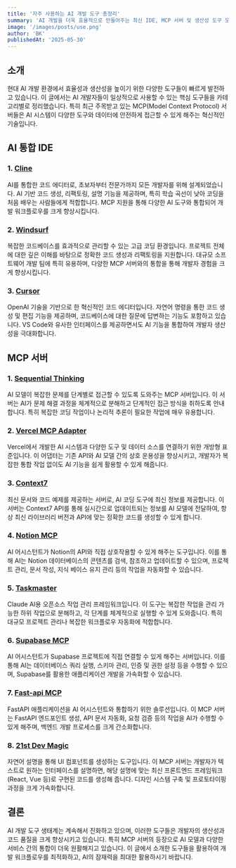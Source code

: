 ```yaml
---
title: '자주 사용하는 AI 개발 도구 총정리'
summary: 'AI 개발을 더욱 효율적으로 만들어주는 최신 IDE, MCP 서버 및 생산성 도구 모음'
image: '/images/posts/use.png'
author: 'BK'
publishedAt: '2025-05-30'
---
```


## 소개

현대 AI 개발 환경에서 효율성과 생산성을 높이기 위한 다양한 도구들이 빠르게 발전하고 있습니다. 이 글에서는 AI 개발자들이 일상적으로 사용할 수 있는 핵심 도구들을 카테고리별로 정리했습니다. 특히 최근 주목받고 있는 MCP(Model Context Protocol) 서버들은 AI 시스템이 다양한 도구와 데이터에 안전하게 접근할 수 있게 해주는 혁신적인 기술입니다.

## AI 통합 IDE

### 1. [Cline](https://docs.cline.bot/getting-started/for-new-coders)

AI를 통합한 코드 에디터로, 초보자부터 전문가까지 모든 개발자를 위해 설계되었습니다. AI 기반 코드 생성, 리팩토링, 설명 기능을 제공하며, 특히 학습 곡선이 낮아 코딩을 처음 배우는 사람들에게 적합합니다. MCP 지원을 통해 다양한 AI 도구와 통합되어 개발 워크플로우를 크게 향상시킵니다.

### 2. [Windsurf](https://windsurf.com/)

복잡한 코드베이스를 효과적으로 관리할 수 있는 고급 코딩 환경입니다. 프로젝트 전체에 대한 깊은 이해를 바탕으로 정확한 코드 생성과 리팩토링을 지원합니다. 대규모 소프트웨어 개발 팀에 특히 유용하며, 다양한 MCP 서버와의 통합을 통해 개발자 경험을 크게 향상시킵니다.

### 3. [Cursor](https://cursor.sh/)

OpenAI 기술을 기반으로 한 혁신적인 코드 에디터입니다. 자연어 명령을 통한 코드 생성 및 편집 기능을 제공하며, 코드베이스에 대한 질문에 답변하는 기능도 포함하고 있습니다. VS Code와 유사한 인터페이스를 제공하면서도 AI 기능을 통합하여 개발자 생산성을 극대화합니다.

## MCP 서버

### 1. [Sequential Thinking](https://mcp-seq-think.seq-think.com/)

AI 모델이 복잡한 문제를 단계별로 접근할 수 있도록 도와주는 MCP 서버입니다. 이 서버는 AI가 문제 해결 과정을 체계적으로 분해하고 단계적인 접근 방식을 취하도록 안내합니다. 특히 복잡한 코딩 작업이나 논리적 추론이 필요한 작업에 매우 유용합니다.

### 2. [Vercel MCP Adapter](https://github.com/vercel/mcp)

Vercel에서 개발한 AI 시스템과 다양한 도구 및 데이터 소스를 연결하기 위한 개방형 표준입니다. 이 어댑터는 기존 API와 AI 모델 간의 상호 운용성을 향상시키고, 개발자가 복잡한 통합 작업 없이도 AI 기능을 쉽게 활용할 수 있게 해줍니다.

### 3. [Context7](https://context7.co/)

최신 문서와 코드 예제를 제공하는 서버로, AI 코딩 도구에 최신 정보를 제공합니다. 이 서버는 Context7 API를 통해 실시간으로 업데이트되는 정보를 AI 모델에 전달하여, 항상 최신 라이브러리 버전과 API에 맞는 정확한 코드를 생성할 수 있게 합니다.

### 4. [Notion MCP](https://www.notion.so/blog/notion-api-ai-assistants)

AI 어시스턴트가 Notion의 API와 직접 상호작용할 수 있게 해주는 도구입니다. 이를 통해 AI는 Notion 데이터베이스의 콘텐츠를 검색, 참조하고 업데이트할 수 있으며, 프로젝트 관리, 문서 작성, 지식 베이스 유지 관리 등의 작업을 자동화할 수 있습니다.

### 5. [Taskmaster](https://github.com/sourcegraph/taskmaster)

Claude AI용 오픈소스 작업 관리 프레임워크입니다. 이 도구는 복잡한 작업을 관리 가능한 하위 작업으로 분해하고, 각 단계를 체계적으로 실행할 수 있게 도와줍니다. 특히 대규모 프로젝트 관리나 복잡한 워크플로우 자동화에 적합합니다.

### 6. [Supabase MCP](https://github.com/supabase-community/supabase-mcp)

AI 어시스턴트가 Supabase 프로젝트에 직접 연결할 수 있게 해주는 서버입니다. 이를 통해 AI는 데이터베이스 쿼리 실행, 스키마 관리, 인증 및 권한 설정 등을 수행할 수 있으며, Supabase를 활용한 애플리케이션 개발을 가속화할 수 있습니다.

### 7. [Fast-api MCP](https://github.com/astelmachdev/fastapi-mcp)

FastAPI 애플리케이션을 AI 어시스턴트와 통합하기 위한 솔루션입니다. 이 MCP 서버는 FastAPI 엔드포인트 생성, API 문서 자동화, 요청 검증 등의 작업을 AI가 수행할 수 있게 해주며, 백엔드 개발 프로세스를 크게 간소화합니다.

### 8. [21st Dev Magic](https://21st.dev/)

자연어 설명을 통해 UI 컴포넌트를 생성하는 도구입니다. 이 MCP 서버는 개발자가 텍스트로 원하는 인터페이스를 설명하면, 해당 설명에 맞는 최신 프론트엔드 프레임워크(React, Vue 등)로 구현된 코드를 생성해 줍니다. 디자인 시스템 구축 및 프로토타이핑 과정을 크게 가속화합니다.

## 결론

AI 개발 도구 생태계는 계속해서 진화하고 있으며, 이러한 도구들은 개발자의 생산성과 코드 품질을 크게 향상시키고 있습니다. 특히 MCP 서버의 등장으로 AI 모델과 다양한 서비스 간의 통합이 더욱 원활해지고 있습니다. 이 글에서 소개한 도구들을 활용하여 개발 워크플로우를 최적화하고, AI의 잠재력을 최대한 활용하시기 바랍니다.
